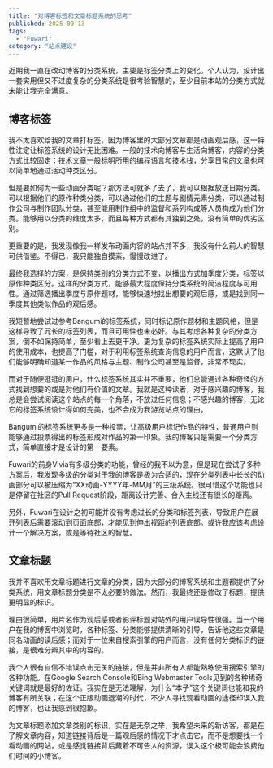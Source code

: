 ```yaml
---
title: "对博客标签和文章标题系统的思考"
published: 2025-09-13
tags: 
  - "Fuwari"
category: "站点建设"
---
```

近期我一直在改动博客的分类系统，主要是标签分类上的变化。个人认为，设计出一套实用但又不过度复杂的分类系统是很考验智慧的，至少目前本站的分类方式就未能让我完全满意。

## 博客标签
我不太喜欢给我的文章打标签，因为博客里的大部分文章都是动画观后感，这一特性注定让标签系统的设计无比困难。一般的技术向博客与生活向博客，内容的分类方式比较固定：技术文章一般标明所用的编程语言和技术栈，分享日常的文章也可以简单地通过活动种类区分。

但是要如何为一些动画分类呢？那方法可就多了去了，我可以根据放送日期分类，可以根据他们的原作种类分类，可以通过他们的主题与剧情元素分类，可以通过制作公司与制作团队分类，甚至能用制作组中的监督和系列构成等人员构成为他们分类。能够用以分类的维度太多，而且每种方式都有其独到之处，没有简单的优劣区别。

更重要的是，我发现像我一样发布动画内容的站点并不多，我没有什么前人的智慧可供借鉴。不得已，我只能独自摸索，慢慢改进了。

最终我选择的方案，是保持类别的分类方式不变，以播出方式加季度分类，标签以原作种类区分。这样的分类方式，能够最大程度保持分类系统的简洁程度与可用性。通过筛选播出季度与原作题材，能够快速地找出想要的观后感，或是找到同一季度其他类似作品的观后感。

我短暂地尝试过参考Bangumi的标签系统，同时标记原作题材和主题风格，但是这样导致了冗长的标签列表，而且可用性也未必好。与其考虑各种复杂的分类方案，倒不如保持简单，至少看上去更干净。更为复杂的标签系统实际上提高了用户的使用成本，也提高了门槛，对于利用标签系统查询信息的用户而言，这默认了他们能够明确知道某一作品的风格与主题、制作公司甚至是监督，非常不现实。

而对于随便逛逛的用户，什么标签系统其实并不重要，他们总能通过各种奇怪的方式找到想要的或是对他们有价值的文章。我就是这种读者，对于感兴趣的博客，我总是会尝试阅读这个站点的每一个角落，不放过任何信息；不感兴趣的博客，无论它的标签系统设计得如何完美，也不会成为我游览站点的理由。

Bangumi的标签系统更多是一种投票，让高级用户标记作品的特性，普通用户则能够通过投票得出的标签形成对作品的第一印象。我的博客只是需要一个分类方式，简单直接才是设计的第一要素。

Fuwari的前身Vivia有多级分类的功能，曾经的我不以为意，但是现在尝试了多种方案后，我发现多级的分类对于我的博客是极为合适的，现在分类列表中长长的动画部分可以被压缩为“XX动画-YYYY年-MM月”的三级系统。很可惜这个功能也只是停留在社区的Pull Request阶段，距离设计完善、合入主线还有很长的距离。

另外，Fuwari在设计之初可能并没有考虑过长的分类和标签列表，导致用户在展开列表后需要滚动到页面底部，才能见到伸出视距的列表底部。或许我应该考虑设计一个解决方案，或是等待社区的智慧。

## 文章标题
我并不喜欢用文章标题进行文章的分类，因为大部分的博客系统和主题都提供了分类系统，用文章标题分类是不太必要的做法。然而，我最终还是修改了标题，提供更明显的标识。

理由很简单，用片名作为观后感或者影评标题对站外的用户误导性很强。当一个用户在我的博客中浏览时，各种标签、分类能够提供清晰的引导，告诉他这些文章是同名动画的读后感；而对于一位来自搜索引擎的用户而言，没有任何分类标识的链接，是很难分辨其中的内容的。

我个人很有自信不错误点击无关的链接，但是并非所有人都能熟练使用搜索引擎的各种功能。在Google Search Console和Bing Webmaster Tools见到的各种稀奇关键词就是最好的佐证。我实在是无法理解，为什么“本子”这个关键词也能和我的博客有所关联；在这个正版动画退潮的时代，不少人寻找观看动画的途径却误入我的博客，也让我感到很抱歉。

为文章标题添加文章类别的标识，实在是无奈之举，我希望未来的新访客，都是在了解文章内容，知道链接背后是一篇观后感的情况下才点击它，而不是想要找一个看动画的网站，或是感觉链接背后藏着不可告人的资源，误入这个极可能会浪费他们时间的小博客。